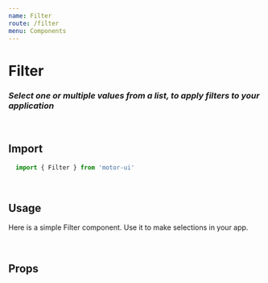 ```yaml
---
name: Filter
route: /filter
menu: Components
---
```


<h1 style={{ margin: '0px' }}>Filter</h1>
<h3 style={{ margin: '0px' }}><em>Select one or multiple values from a list, to apply filters to your application</em></h3>

<br />

## Import

```javascript
  import { Filter } from 'motor-ui'
```

<br />

## Usage

Here is a simple Filter component. Use it to make selections in your app.


<Playground>
    <div style={{width: "200px"}}>
    <Filter
        config={config}
        label='Province'
        dimension={['country']}
        size='small'
        width='100%'
    />
    </div>
</Playground>

<br />


## Props

<Props of={Filter} />

<br />


